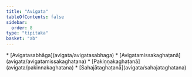 ```yaml
---
title: "Avigata"
tableOfContents: false
sidebar:
  order: 8
type: "tipitaka"
basket: "ab"
---
```



<DynamicBreadcrumb />



<TableOfContents>
* [Avigatasabhāga](avigata/avigatasabhaga)
* [Avigatamissakaghaṭanā](avigata/avigatamissakaghatana)
* [Pakiṇṇakaghaṭanā](avigata/pakinnakaghatana)
* [Sahajātaghaṭanā](avigata/sahajataghatana)
</TableOfContents>